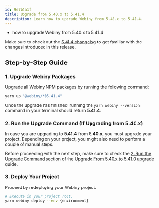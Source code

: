 ```yaml
---
id: 9e7b4a1f
title: Upgrade from 5.40.x to 5.41.4
description: Learn how to upgrade Webiny from 5.40.x to 5.41.4.
---
```



<Alert type="success" title="What you’ll learn">

- how to upgrade Webiny from 5.40.x to 5.41.4

</Alert>

<Alert type="info">

Make sure to check out the [5.41.4 changelog](./changelog) to get familiar with the changes introduced in this release.

</Alert>

## Step-by-Step Guide

### 1. Upgrade Webiny Packages

Upgrade all Webiny NPM packages by running the following command:

```bash
yarn up "@webiny/*@5.41.4"
```

Once the upgrade has finished, running the `yarn webiny --version` command in your terminal should return **5.41.4**.

### 2. Run the Upgrade Command (If Upgrading from 5.40.x)

In case you are upgrading to **5.41.4** from **5.40.x**, you must upgrade your project. Depending on your project, you might also need to perform a couple of manual steps.

Before proceeding with the next step, make sure to check the [2. Run the Upgrade Command](/docs/release-notes/5.41.0/upgrade-guide#2-run-the-upgrade-command) section of the [Upgrade From 5.40.x to 5.41.0](/docs/release-notes/5.41.0/upgrade-guide) upgrade guide.

### 3. Deploy Your Project

Proceed by redeploying your Webiny project:

```bash
# Execute in your project root.
yarn webiny deploy --env {environment}
```

<AdditionalNotes />
